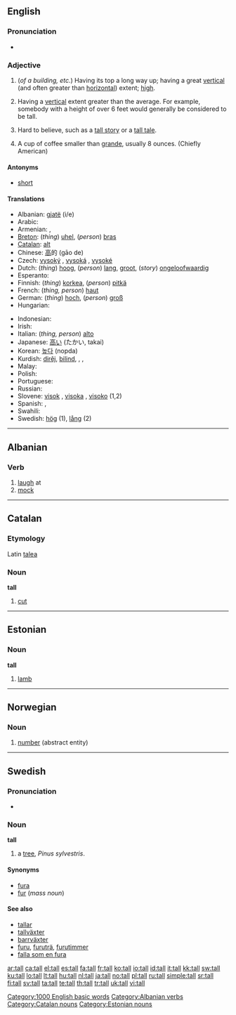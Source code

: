 {{also|tal|Tal}}
==English==

===Pronunciation===
* {{audio|en-us-tall.ogg|Audio (US)}}
*: {{rhymes|ɔːl}}

===Adjective===
{{en-adj|er}}

# (''of a building, etc.'') Having its top a long way up; having a great [[vertical]] (and often greater than [[horizontal]]) extent; [[high]].
# {{context|of a person}} Having a [[vertical]] extent greater than the average. For example, somebody with a height of over 6 feet would generally be considered to be tall.
# {{context|of a story}} Hard to believe, such as a [[tall story]] or a [[tall tale]].
# {{context|of a cup of coffee}} A cup of coffee smaller than [[grande]], usually 8 ounces. (Chiefly American)

====Antonyms====
* [[short]]

====Translations====
{{trans-top}}
* Albanian: [[gjatë]] (i/e)
* Arabic: {{Arab|[[طويل]]}} {{unicode|(ʈawí:l)}}
* Armenian: {{t+|hy|բարձր|tr=barjr|sc=Armn|xs=Armenian}}, {{t-|hy|բարձրահասակ|tr=barjrahasak|sc=Armn|xs=Armenian}}
* [[Breton]]: (''thing'') [[uhel]], (''person'') [[bras]]
* [[Catalan]]: [[alt]]
* Chinese: [[高]]的 (gāo de)
* Czech: [[vysoký]] {{m}}, [[vysoká]] {{f}}, [[vysoké]] {{n}}
* Dutch: (''thing'') [[hoog]], (''person'') [[lang]], [[groot]], (''story'') [[ongeloofwaardig]]
* Esperanto: {{t-|eo|alta|xs=Esperanto}}
* Finnish: (''thing'') [[korkea]], (''person'') [[pitkä]]
* French: (''thing, person'') [[haut]]
* German: (''thing'') [[hoch]], (''person'') [[groß]]
* Hungarian: {{t+|hu|magas}}
{{trans-mid}}
* Indonesian: {{t+|id|tinggi|xs=Indonesian}}
* Irish: {{t-|ga|ard|xs=Irish}}
* Italian: (''thing, person'') [[alto]]
* Japanese: [[高い]] (たかい, takai)
* Korean: [[높다]] (nopda)
* Kurdish: [[dirêj]], [[bilind]], {{ku-Arab|[[درێژ]]}}, {{ku-Arab|[[باڵا به‌رز]]}}, {{ku-Arab|[[باڵا هه‌ڵچوو]]}}
* Malay: {{t+|ms|tinggi|xs=Malay}}
* Polish: {{t+|pl|wysoki}}
* Portuguese: {{t+|pt|alto}}
* Russian: {{t+|ru|высокий|tr=vysókij|sc=Cyrl}}
* Slovene: [[visok]] {{m}}, [[visoka]] {{f}}, [[visoko]] {{n}} (1,2)
* Spanish: {{t+|es|alto|m}}, {{t-|es|alta|f}}
* Swahili: {{t|sw|urefu|xs=Swahili}}
* Swedish: [[hög]] (1), [[lång]] (2)
{{trans-bottom}}

[[Category:1000 English basic words]]

----

==Albanian==

===Verb===
{{infl|sq|verb}}

# [[laugh]] at
# [[mock]]

[[Category:Albanian verbs]]

----

==Catalan==

===Etymology===
Latin [[talea]]

===Noun===
'''tall'''

# [[cut]]

[[Category:Catalan nouns]]

----

==Estonian==

===Noun===
'''tall'''

# [[lamb]]

[[Category:Estonian nouns]]

----

==Norwegian==

===Noun===
{{infl|no|noun}}

# [[number]] (abstract entity)

{{tbot entry|Norwegian|number|2008|April|no}}

----

==Swedish==

===Pronunciation===
* {{audio|Sv-en tall.ogg|audio}}

===Noun===
'''tall'''

# a [[tree]], ''Pinus sylvestris''.

====Synonyms====
* [[fura]]
* [[fur]] (''mass noun'')

====See also====
* [[tallar]]
* [[tallväxter]]
* [[barrväxter]]
* [[furu]], [[furuträ]], [[furutimmer]]
* [[falla som en fura]]

[[ar:tall]]
[[ca:tall]]
[[el:tall]]
[[es:tall]]
[[fa:tall]]
[[fr:tall]]
[[ko:tall]]
[[io:tall]]
[[id:tall]]
[[it:tall]]
[[kk:tall]]
[[sw:tall]]
[[ku:tall]]
[[lo:tall]]
[[lt:tall]]
[[hu:tall]]
[[nl:tall]]
[[ja:tall]]
[[no:tall]]
[[pl:tall]]
[[ru:tall]]
[[simple:tall]]
[[sr:tall]]
[[fi:tall]]
[[sv:tall]]
[[ta:tall]]
[[te:tall]]
[[th:tall]]
[[tr:tall]]
[[uk:tall]]
[[vi:tall]]